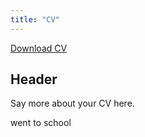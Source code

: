 ```yaml
---
title: "CV"
---
```


<a href="CV.pdf#" class="download" title="Download CV as PDF">Download CV</a>			

## Header

Say more about your CV here.

went to school